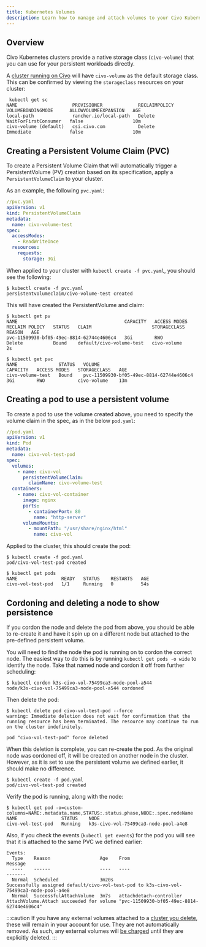 ```yaml
---
title: Kubernetes Volumes
description: Learn how to manage and attach volumes to your Civo Kubernetes clusters, find out how to use them and improve the performance of your applications.
---
```



## Overview

Civo Kubernetes clusters provide a native storage class (`civo-volume`) that you can use for your persistent workloads directly.

A [cluster running on Civo](./create-a-cluster.md) will have `civo-volume` as the default storage class. This can be confirmed by viewing the `storageclass` resources on your cluster:

```console
 kubectl get sc
NAME                    PROVISIONER             RECLAIMPOLICY   VOLUMEBINDINGMODE      ALLOWVOLUMEEXPANSION   AGE
local-path              rancher.io/local-path   Delete          WaitForFirstConsumer   false                  10m
civo-volume (default)   csi.civo.com            Delete          Immediate              false                  10m
```

## Creating a Persistent Volume Claim (PVC)

To create a Persistent Volume Claim that will automatically trigger a PersistentVolume (PV) creation based on its specification, apply a `PersistentVolumeClaim` to your cluster.

As an example, the following `pvc.yaml`:

```yaml
//pvc.yaml
apiVersion: v1
kind: PersistentVolumeClaim
metadata:
  name: civo-volume-test
spec:
  accessModes:
    - ReadWriteOnce
  resources:
    requests:
      storage: 3Gi
```

When applied to your cluster with `kubectl create -f pvc.yaml`, you should see the following:

```console
$ kubectl create -f pvc.yaml 
persistentvolumeclaim/civo-volume-test created
```

This will have created the PersistentVolume and claim:

```console
$ kubectl get pv
NAME                                       CAPACITY   ACCESS MODES   RECLAIM POLICY   STATUS   CLAIM                      STORAGECLASS   REASON   AGE
pvc-11509930-bf05-49ec-8814-62744e4606c4   3Gi        RWO            Delete           Bound    default/civo-volume-test   civo-volume             2s

$ kubectl get pvc
NAME               STATUS   VOLUME                                     CAPACITY   ACCESS MODES   STORAGECLASS   AGE
civo-volume-test   Bound    pvc-11509930-bf05-49ec-8814-62744e4606c4   3Gi        RWO            civo-volume    13m
```

## Creating a pod to use a persistent volume

To create a pod to use the volume created above, you need to specify the volume claim in the spec, as in the below `pod.yaml`:

```yaml
//pod.yaml
apiVersion: v1
kind: Pod
metadata:
  name: civo-vol-test-pod
spec:
  volumes:
    - name: civo-vol
      persistentVolumeClaim:
        claimName: civo-volume-test
  containers:
    - name: civo-vol-container
      image: nginx
      ports:
        - containerPort: 80
          name: "http-server"
      volumeMounts:
        - mountPath: "/usr/share/nginx/html"
          name: civo-vol
```

Applied to the cluster, this should create the pod:

```console
$ kubectl create -f pod.yaml 
pod/civo-vol-test-pod created

$ kubectl get pods
NAME                READY   STATUS    RESTARTS   AGE
civo-vol-test-pod   1/1     Running   0          54s
```

## Cordoning and deleting a node to show persistence

If you cordon the node and delete the pod from above, you should be able to re-create it and have it spin up on a different node but attached to the pre-defined persistent volume.

You will need to find the node the pod is running on to cordon the correct node. The easiest way to do this is by running `kubectl get pods -o wide` to identify the node. Take that named node and cordon it off from further scheduling:

```console
$ kubectl cordon k3s-civo-vol-75499ca3-node-pool-a544
node/k3s-civo-vol-75499ca3-node-pool-a544 cordoned
```

Then delete the pod:

```console
$ kubectl delete pod civo-vol-test-pod --force
warning: Immediate deletion does not wait for confirmation that the running resource has been terminated. The resource may continue to run on the cluster indefinitely.

pod "civo-vol-test-pod" force deleted
```

When this deletion is complete, you can re-create the pod. As the original node was cordoned off, it will be created on another node in the cluster. However, as it is set to use the persistent volume we defined earlier, it should make no difference.

```console
$ kubectl create -f pod.yaml 
pod/civo-vol-test-pod created
```

Verify the pod is running, along with the node:

```console
$ kubectl get pod -o=custom-columns=NAME:.metadata.name,STATUS:.status.phase,NODE:.spec.nodeName
NAME                STATUS    NODE
civo-vol-test-pod   Running   k3s-civo-vol-75499ca3-node-pool-a4e8
```

Also, if you check the events (`kubectl get events`) for the pod you will see that it is attached to the same PVC we defined earlier:

```console
Events:
  Type    Reason                  Age    From                                           Message
  ----    ------                  ----   ----                                           -------
  Normal  Scheduled               3m20s                                                 Successfully assigned default/civo-vol-test-pod to k3s-civo-vol-75499ca3-node-pool-a4e8
  Normal  SuccessfulAttachVolume  3m7s   attachdetach-controller                        AttachVolume.Attach succeeded for volume "pvc-11509930-bf05-49ec-8814-62744e4606c4"
```

:::caution
If you have any external volumes attached to a [cluster you delete](./delete-a-cluster.md), these will remain in your account for use. They are not automatically removed. As such, any external volumes will [be charged](../account/billing.md) until they are explicitly deleted.
:::